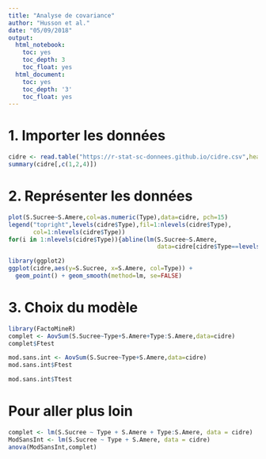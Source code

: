 ---
title: "Analyse de covariance"
author: "Husson et al."
date: "05/09/2018"
output:
  html_notebook:
    toc: yes
    toc_depth: 3
    toc_float: yes
  html_document:
    toc: yes
    toc_depth: '3'
    toc_float: yes
---

# 1. Importer les données

```{r}
cidre <- read.table("https://r-stat-sc-donnees.github.io/cidre.csv",header=TRUE,sep=";")
summary(cidre[,c(1,2,4)])
```

# 2. Représenter les données

```{r,fig.width=6,fig.height=5}
plot(S.Sucree~S.Amere,col=as.numeric(Type),data=cidre, pch=15)
legend("topright",levels(cidre$Type),fil=1:nlevels(cidre$Type),
       col=1:nlevels(cidre$Type))
for(i in 1:nlevels(cidre$Type)){abline(lm(S.Sucree~S.Amere,
                                          data=cidre[cidre$Type==levels(cidre$Type)[i],]), col=i)}
```

```{r,message=FALSE,warning=FALSE}
library(ggplot2)
ggplot(cidre,aes(y=S.Sucree, x=S.Amere, col=Type)) +
  geom_point() + geom_smooth(method=lm, se=FALSE)
```

# 3. Choix du modèle

```{r,message=FALSE,warning=FALSE}
library(FactoMineR)
complet <- AovSum(S.Sucree~Type+S.Amere+Type:S.Amere,data=cidre)
complet$Ftest
```
```{r}
mod.sans.int <- AovSum(S.Sucree~Type+S.Amere,data=cidre)
mod.sans.int$Ftest
```

```{r}
mod.sans.int$Ttest

```

# Pour aller plus loin

```{r}
complet <- lm(S.Sucree ~ Type + S.Amere + Type:S.Amere, data = cidre)
ModSansInt <- lm(S.Sucree ~ Type + S.Amere, data = cidre)
anova(ModSansInt,complet)
```


